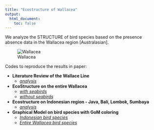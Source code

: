 ```yaml
---
title: "Ecostructure of Wallacea"
output:
  html_document:
    toc: false
---
```


We analyze the STRUCTURE of bird species based on the presence absence data in the Wallacea region [Australasian]. 

![Wallacea](Wallacea_w_seabirds/geostructure_birds_2.png)


Codes to reproduce the results in paper: 

* **Literature Review of the Wallace Line**
    + [*analysis*](literature_review.html)
          
* **EcoStructure on the entire Wallacea**
    + [*with seabirds*](wallacea_analysis.html)
    + [*without seabirds*](wallacea_analysis_no_seabirds.html)
          
* **Ecostructure on Indonesian region - Java, Bali, Lombok, Sumbaya**
    + [*analysis*](java_bali_lombok_analysis.html)
    
*  **Graphical Model on bird species with GoM coloring**
    + [*Indonesian bird species*](indonesian_birds_graphs.html)
    + [*Entire Wallacea bird species*](wallacea_birds_graphs.html)
    
    
